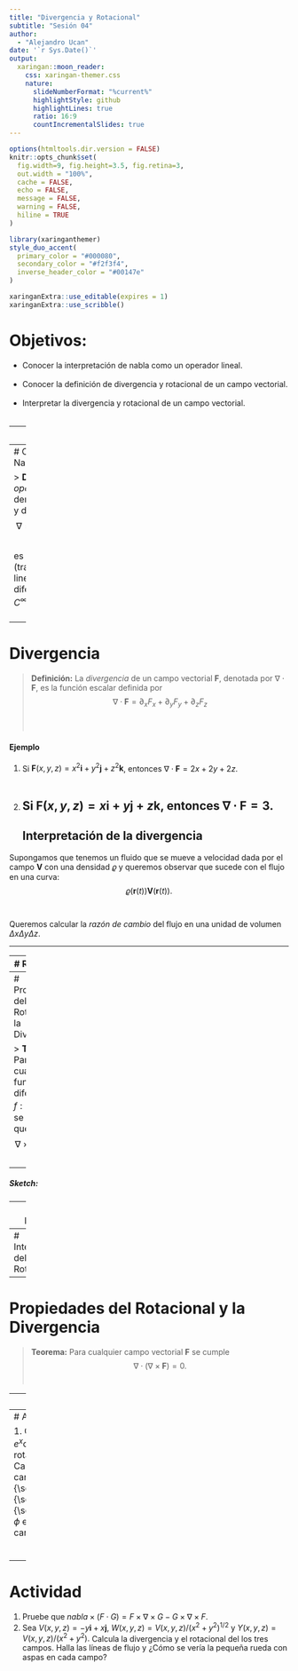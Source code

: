 ```yaml
---
title: "Divergencia y Rotacional"
subtitle: "Sesión 04"
author: 
  - "Alejandro Ucan"
date: '`r Sys.Date()`'
output:
  xaringan::moon_reader:
    css: xaringan-themer.css
    nature:
      slideNumberFormat: "%current%"
      highlightStyle: github
      highlightLines: true
      ratio: 16:9
      countIncrementalSlides: true
---
```


```r
options(htmltools.dir.version = FALSE)
knitr::opts_chunk$set(
  fig.width=9, fig.height=3.5, fig.retina=3,
  out.width = "100%",
  cache = FALSE,
  echo = FALSE,
  message = FALSE, 
  warning = FALSE,
  hiline = TRUE
)
```

```r
library(xaringanthemer)
style_duo_accent(
  primary_color = "#000080",
  secondary_color = "#f2f3f4",
  inverse_header_color = "#00147e"
)
```

```r
xaringanExtra::use_editable(expires = 1)
xaringanExtra::use_scribble()
```
# Objetivos:

 * Conocer la interpretación de nabla como un operador lineal. <br/><br/>
 * Conocer la definición de divergencia y rotacional de un campo vectorial. <br/><br/>
 * Interpretar la divergencia y rotacional de un campo vectorial. <br/><br/>

---
# $C^{\infty}(\mathbb{R}^3)$

Consideremos el espacio de funciones $C^{\infty}(\mathbb{R}^3)$, es decir, el conjunto de funciones continuas y derivables infinitas veces en $\mathbb{R}^3$. <br/><br/> Este es un **espacio vectorial** considerando la suma de funciones y la multiplicación por reales.
---
# Operador Nabla

> __Definición:__ El _operador nabla_ denotado por $\nabla$ y definido por $$\nabla=\partial_x\mathbf{i}+\partial_y\mathbf{j}+\partial_z\mathbf{k}$$ es un operador (transformación lineal) diferencial en $C^{\infty}(\mathbb{R}^3)$. <br/><br/>

---
# Divergencia

> __Definición:__ La _divergencia_ de un campo vectorial $\mathbf{F}$, denotada por $\nabla\cdot\mathbf{F}$, es la función escalar definida por $$\nabla\cdot\mathbf{F}=\partial_xF_x+\partial_yF_y+\partial_zF_z$$ <br/><br/>

#### Ejemplo

1. Si $\mathbf{F}(x,y,z)=x^2\mathbf{i}+y^2\mathbf{j}+z^2\mathbf{k}$, entonces $\nabla\cdot\mathbf{F}=2x+2y+2z$. <br/><br/>
2. Si $\mathbf{F}(x,y,z)=x\mathbf{i}+y\mathbf{j}+z\mathbf{k}$, entonces $\nabla\cdot\mathbf{F}=3$.
---
## Interpretación de la divergencia

Supongamos que tenemos un fluido que se mueve a velocidad dada por el campo $\mathbf{V}$ con una densidad $\varrho$ y queremos observar que sucede con el flujo en una curva: $$\varrho(\mathbf{r}(t))\mathbf{V}(\mathbf{r}(t)).$$<br/><br/>
Queremos calcular la _razón de cambio_ del flujo en una unidad de volumen $\Delta x\Delta y\Delta z.$

---

---
# Rotacional

> __Definición:__ El _rotacional_ de un campo vectorial $\mathbf{F}$, denotado por $\nabla\times\mathbf{F}$, es el campo vectorial definido por $$\nabla\times\mathbf{F}=\left(\partial_yF_z-\partial_zF_y\right)\mathbf{i}+\left(\partial_zF_x-\partial_xF_z\right)\mathbf{j}+\left(\partial_xF_y-\partial_yF_x\right)\mathbf{k}$$ <br/><br/>

#### Ejemplo

Si $\mathbf{F}=-y\mathbf{i}+x\mathbf{j}$, entonces $\nabla\times\mathbf{F}=2\mathbf{k}$.

---
# Propiedades del Rotacional y la Divergencia

> **Teorema:** Para cualquier función diferenciable $f:\mathbb{R}^3\to\mathbb{R},$ se cumple que $$\nabla\times(\nabla f)=\mathbf{0}.$$
<br/>

--
##### Sketch:


---
#### Ejemplo:

Considera un cuerpo sólido y rígido en $\mathbb{R}^3$ $B$ que gira al rededor de un eje $L$ con velocidad angular $\mathbf{\omega}$. <br/><br/> Si $\mathbf{v}$ es la velocidad de una partícula en el cuerpo, entonces $\nabla\times\mathbf{v}=2\mathbf{\omega}\times\mathbf{v}.$

---
# Interpretación del Rotacional:


---
# Propiedades del Rotacional y la Divergencia

> **Teorema:** Para cualquier campo vectorial $\mathbf{F}$ se cumple $$\nabla\cdot(\nabla\times\mathbf{F})=0.$$
<br/>

--
#### Sketch:


---
# Actividad 

1. Calcula la divergencia del campo $\mathbf{F}=e^x\cos(y)\mathbf{i}+e^y \sin(x)\mathbf{j}+z^2\mathbf{k}$ y el rotacional del campo $\mathbf{F}=x\mathbf{i}+y\mathbf{j}+z\mathbf{k}$.
1. Calcula la divergencia y el rotacional del campo $\mathbf{F}=\frac{x}{\sqrt{x^2+y^2+z^2}}\mathbf{i}+\frac{y}{\sqrt{x^2+y^2+z^2}}\mathbf{j}+\frac{z}{\sqrt{x^2+y^2+z^2}}\mathbf{k}.$
1. Si $\phi$ es una función escalar y $\mathbf{V}$ es un campo vectorial. Prueba que $$\nabla \cdot (\phi\mathbf{V})=\nabla\phi \cdot \mathbf{V}+\phi(\nabla \cdot \mathbf{V}).$$

---
# Actividad

1. Pruebe que $nabla\times(F\cdot G)=F\times\nabla\times G-G\times\nabla\times F.$
1. Sea $V(x,y,z)=-y\mathbf{i}+x\mathbf{j},$ $W(x,y,z)=V(x,y,z)/(x^2+y^2)^{1/2}$ y $Y(x,y,z)=V(x,y,z)/(x^2+y^2).$ Calcula la divergencia y el rotacional del los tres campos. Halla las líneas de flujo y ¿Cómo se vería la pequeña rueda con aspas en cada campo?